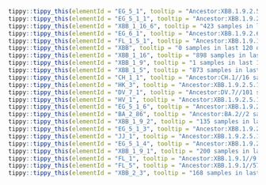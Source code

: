



```r
tippy::tippy_this(elementId = "EG_5_1", tooltip = "Ancestor:XBB.1.9.2.5//503 samples in last 120 days.//Alias of XBB.1.9.2.5.1, S:Q52H")
tippy::tippy_this(elementId = "EG_5_1_1", tooltip = "Ancestor:XBB.1.9.2.5.1//1165 samples in last 120 days.//Alias of XBB.1.9.2.5.1.1, China, from pango-designation issue #2020")
tippy::tippy_this(elementId = "XBB_1_16_6", tooltip = "423 samples in last 120 days.//S:F456L (T22930A), A12397G, USA/Canada/China")
tippy::tippy_this(elementId = "EG_6_1", tooltip = "Ancestor:XBB.1.9.2.6//331 samples in last 120 days.//Alias of XBB.1.9.2.6.1, S:456L (T22928C), Israel/Japan/Canada, from #1950")
tippy::tippy_this(elementId = "FL_1_5_1", tooltip = "Ancestor:XBB.1.9.1.1.5//412 samples in last 120 days.//Alias of XBB.1.9.1.1.5.1, S:478R, from #2036")
tippy::tippy_this(elementId = "XBB", tooltip = "0 samples in last 120 days.//Recombinant lineage of BJ.1 and BM.1.1.1 with breakpoint in S1, found in USA and Singapore, from issue #1058")
tippy::tippy_this(elementId = "XBB_1_16", tooltip = "898 samples in last 120 days.//Defined by S:E180V, S:478R, found in India, USA, Singapore, and Europe, from pango-designation issue #1723")
tippy::tippy_this(elementId = "XBB_1_9", tooltip = "1 samples in last 120 days.//ORF1a:G1819S, ORF1a:T4175I")
tippy::tippy_this(elementId = "XBB_1_5", tooltip = "873 samples in last 120 days.//USA, S:F486P")
tippy::tippy_this(elementId = "CH_1_1", tooltip = "Ancestor:CH.1//16 samples in last 120 days.//Alias of B.1.1.529.2.75.3.4.1.1.1.1, defined by S:L452R, issue #1113")
tippy::tippy_this(elementId = "HK_3", tooltip = "Ancestor:XBB.1.9.2.5.1.1//104 samples in last 120 days.//Alias of XBB.1.9.2.5.1.1.3, S:L455F, China from https://github.com/sars-cov-2-variants/lineage-proposals/issues/414")
tippy::tippy_this(elementId = "DV_7_1", tooltip = "Ancestor:DV.7//101 samples in last 120 days.//Alias of B.1.1.529.2.75.3.4.1.1.1.1.1.7.1, S:L455F, S:F456L(T22928C), Spain/Austria, from sars-cov-2-variants/lineage-proposals#135")
tippy::tippy_this(elementId = "HV_1", tooltip = "Ancestor:XBB.1.9.2.5.1.6//162 samples in last 120 days.//Alias of XBB.1.9.2.5.1.6.1, S:L452R, USA")
tippy::tippy_this(elementId = "EG_5_1_6", tooltip = "Ancestor:XBB.1.9.2.5.1//125 samples in last 120 days.//Alias of XBB.1.9.2.5.1.6, S:F157L, ORF1a:S1857L, USA, from sars-cov-2-variants/lineage-proposals#394")
tippy::tippy_this(elementId = "BA_2_86", tooltip = "Ancestor:BA.2//2 samples in last 120 days.//Alias of B.1.1.529.2.86, from pango-designation issue #2183")
tippy::tippy_this(elementId = "XBB_1_9_2", tooltip = "135 samples in last 120 days.//S:F486P (after 27507C, 16878T), Indonesia/Singapore，from #1602")
tippy::tippy_this(elementId = "EG_5_1_3", tooltip = "Ancestor:XBB.1.9.2.5.1//286 samples in last 120 days.//Alias of XBB.1.9.2.5.1.3, ORF1a:R542C, C22570T from https://github.com/sars-cov-2-variants/lineage-proposals/issues/222")
tippy::tippy_this(elementId = "JJ_1", tooltip = "Ancestor:XBB.1.9.2.5.1.4//0 samples in last 120 days.//Alias of XBB.1.9.2.5.1.4.1, S:L455F, ORF3a:I47V, China/Japan, from #2208")
tippy::tippy_this(elementId = "EG_5_1_4", tooltip = "Ancestor:XBB.1.9.2.5.1//238 samples in last 120 days.//Alias of XBB.1.9.2.5.1.4, ORF1b:K2557R, from #2117")
tippy::tippy_this(elementId = "XBB_1_9_1", tooltip = "200 samples in last 120 days.//S:F486P (after C11956T), Indonesia/Singapore/Malaysia/England")
tippy::tippy_this(elementId = "FL_1", tooltip = "Ancestor:XBB.1.9.1//9 samples in last 120 days.//Alias of XBB.1.9.1.1, S:701V, ORF1a:G993S, from #1808")
tippy::tippy_this(elementId = "FL_5", tooltip = "Ancestor:XBB.1.9.1//57 samples in last 120 days.//Alias of XBB.1.9.1.5, N:T362I")
tippy::tippy_this(elementId = "XBB_2_3", tooltip = "168 samples in last 120 days.//Defined by S:P521S and S:S486P, India/Indonesia/Singapore/USA，from #1603 and #1535")
```

